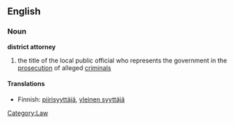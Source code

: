 ==English==
{{wikipedia}}
===Noun===

'''district attorney'''

#the title of the local public official who represents the government in the [[prosecution]] of alleged [[criminal]]s

====Translations====
{{trans-top|title}}
*Finnish: [[piirisyyttäjä]], [[yleinen syyttäjä]]
{{trans-mid}}
{{trans-bottom}}

[[Category:Law]]